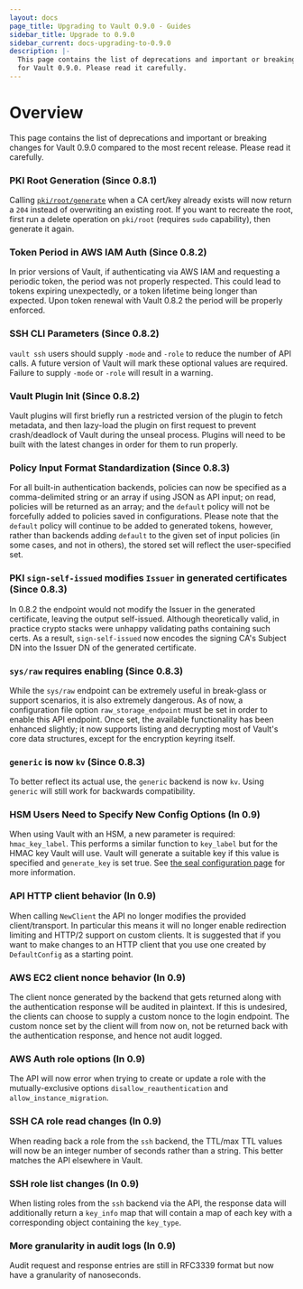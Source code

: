 ```yaml
---
layout: docs
page_title: Upgrading to Vault 0.9.0 - Guides
sidebar_title: Upgrade to 0.9.0
sidebar_current: docs-upgrading-to-0.9.0
description: |-
  This page contains the list of deprecations and important or breaking changes
  for Vault 0.9.0. Please read it carefully.
---
```


# Overview

This page contains the list of deprecations and important or breaking changes
for Vault 0.9.0 compared to the most recent release. Please read it carefully.

### PKI Root Generation (Since 0.8.1)

Calling [`pki/root/generate`][generate-root] when a CA cert/key already exists will now return a
`204` instead of overwriting an existing root. If you want to recreate the
root, first run a delete operation on `pki/root` (requires `sudo` capability),
then generate it again.

### Token Period in AWS IAM Auth (Since 0.8.2)

In prior versions of Vault, if authenticating via AWS IAM and requesting a
periodic token, the period was not properly respected. This could lead to
tokens expiring unexpectedly, or a token lifetime being longer than expected.
Upon token renewal with Vault 0.8.2 the period will be properly enforced.

### SSH CLI Parameters (Since 0.8.2)

`vault ssh` users should supply `-mode` and `-role` to reduce the number of API
calls. A future version of Vault will mark these optional values are required.
Failure to supply `-mode` or `-role` will result in a warning.

### Vault Plugin Init (Since 0.8.2)

Vault plugins will first briefly run a restricted version of the plugin to
fetch metadata, and then lazy-load the plugin on first request to prevent
crash/deadlock of Vault during the unseal process. Plugins will need to be
built with the latest changes in order for them to run properly.

### Policy Input Format Standardization (Since 0.8.3)

For all built-in authentication backends, policies can now be specified as a
comma-delimited string or an array if using JSON as API input; on read,
policies will be returned as an array; and the `default` policy will not be
forcefully added to policies saved in configurations. Please note that the
`default` policy will continue to be added to generated tokens, however, rather
than backends adding `default` to the given set of input policies (in some
cases, and not in others), the stored set will reflect the user-specified set.

### PKI `sign-self-issued` modifies `Issuer` in generated certificates (Since 0.8.3)

In 0.8.2 the endpoint would not modify the Issuer in the generated certificate,
leaving the output self-issued. Although theoretically valid, in practice
crypto stacks were unhappy validating paths containing such certs. As a result,
`sign-self-issued` now encodes the signing CA's Subject DN into the Issuer DN
of the generated certificate.

### `sys/raw` requires enabling (Since 0.8.3)

While the `sys/raw` endpoint can be extremely useful in break-glass or support
scenarios, it is also extremely dangerous.  As of now, a configuration file
option `raw_storage_endpoint` must be set in order to enable this API endpoint.
Once set, the available functionality has been enhanced slightly; it now
supports listing and decrypting most of Vault's core data structures, except
for the encryption keyring itself.

### `generic` is now `kv` (Since 0.8.3)

To better reflect its actual use, the `generic` backend is now `kv`. Using
`generic` will still work for backwards compatibility.

### HSM Users Need to Specify New Config Options (In 0.9)

When using Vault with an HSM, a new parameter is required: `hmac_key_label`.
This performs a similar function to `key_label` but for the HMAC key Vault will
use. Vault will generate a suitable key if this value is specified and
`generate_key` is set true. See [the seal configuration page][pkcs11-seal] for
more information.

### API HTTP client behavior (In 0.9)

When calling `NewClient` the API no longer modifies the provided
client/transport. In particular this means it will no longer enable redirection
limiting and HTTP/2 support on custom clients. It is suggested that if you want
to make changes to an HTTP client that you use one created by `DefaultConfig`
as a starting point.

### AWS EC2 client nonce behavior (In 0.9)

The client nonce generated by the backend that gets returned along with the
authentication response will be audited in plaintext. If this is undesired, the
clients can choose to supply a custom nonce to the login endpoint. The custom
nonce set by the client will from now on, not be returned back with the
authentication response, and hence not audit logged.

### AWS Auth role options (In 0.9)

The API will now error when trying to create or update a role with the
mutually-exclusive options `disallow_reauthentication` and
`allow_instance_migration`.

### SSH CA role read changes (In 0.9)

When reading back a role from the `ssh` backend, the TTL/max TTL values will
now be an integer number of seconds rather than a string. This better matches
the API elsewhere in Vault.

### SSH role list changes (In 0.9)

When listing roles from the `ssh` backend via the API, the response data will
additionally return a `key_info` map that will contain a map of each key with a
corresponding object containing the `key_type`.

### More granularity in audit logs (In 0.9)

Audit request and response entries are still in RFC3339 format but now have a
granularity of nanoseconds.

[generate-root]: https://www.vaultproject.io/api/secret/pki/index.html#generate-root
[pkcs11-seal]: https://www.vaultproject.io/docs/configuration/seal/pkcs11.html
